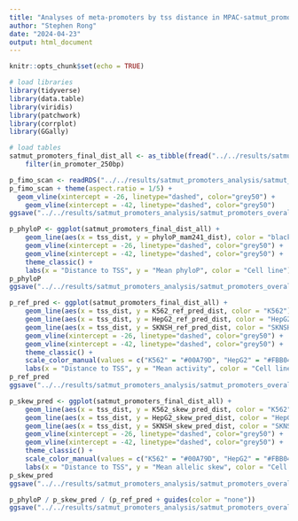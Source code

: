 ```yaml
---
title: "Analyses of meta-promoters by tss distance in MPAC-satmut_promoters"
author: "Stephen Rong"
date: "2024-04-23"
output: html_document
---
```


```r
knitr::opts_chunk$set(echo = TRUE)
```

```r
# load libraries
library(tidyverse)
library(data.table)
library(viridis)
library(patchwork)
library(corrplot)
library(GGally)

# load tables
satmut_promoters_final_dist_all <- as_tibble(fread("../../results/satmut_promoters_preprocess/satmut_promoters_final_dist/satmut_promoters_final_dist_all.txt.gz")) %>% 
	filter(in_promoter_250bp)

p_fimo_scan <- readRDS("../../results/satmut_promoters_analysis/satmut_promoters_meme_analysis/satmut_promoters_final_fimo_scan_coverage.rds")
p_fimo_scan + theme(aspect.ratio = 1/5) + 
  geom_vline(xintercept = -26, linetype="dashed", color="grey50") + 
	geom_vline(xintercept = -42, linetype="dashed", color="grey50")
ggsave("../../results/satmut_promoters_analysis/satmut_promoters_overall_dist/satmut_promoters_final_fimo_scan_coverage_plot.pdf")
```

```r
p_phyloP <- ggplot(satmut_promoters_final_dist_all) + 
	geom_line(aes(x = tss_dist, y = phyloP_mam241_dist), color = "black") + 
	geom_vline(xintercept = -26, linetype="dashed", color="grey50") + 
	geom_vline(xintercept = -42, linetype="dashed", color="grey50") + 
	theme_classic() + 
	labs(x = "Distance to TSS", y = "Mean phyloP", color = "Cell line")
p_phyloP
ggsave("../../results/satmut_promoters_analysis/satmut_promoters_overall_dist/satmut_promoters_final_dist_all_phyloP.pdf")

p_ref_pred <- ggplot(satmut_promoters_final_dist_all) + 
	geom_line(aes(x = tss_dist, y = K562_ref_pred_dist, color = "K562")) + 
	geom_line(aes(x = tss_dist, y = HepG2_ref_pred_dist, color = "HepG2")) + 
	geom_line(aes(x = tss_dist, y = SKNSH_ref_pred_dist, color = "SKNSH")) + 
	geom_vline(xintercept = -26, linetype="dashed", color="grey50") + 
	geom_vline(xintercept = -42, linetype="dashed", color="grey50") + 
	theme_classic() + 
	scale_color_manual(values = c("K562" = "#00A79D", "HepG2" = "#FBB040", "SKNSH" = "#ED1C24")) + 
	labs(x = "Distance to TSS", y = "Mean activity", color = "Cell line")
p_ref_pred
ggsave("../../results/satmut_promoters_analysis/satmut_promoters_overall_dist/satmut_promoters_final_dist_all_ref_pred.pdf")

p_skew_pred <- ggplot(satmut_promoters_final_dist_all) + 
	geom_line(aes(x = tss_dist, y = K562_skew_pred_dist, color = "K562")) + 
	geom_line(aes(x = tss_dist, y = HepG2_skew_pred_dist, color = "HepG2")) + 
	geom_line(aes(x = tss_dist, y = SKNSH_skew_pred_dist, color = "SKNSH")) + 
	geom_vline(xintercept = -26, linetype="dashed", color="grey50") + 
	geom_vline(xintercept = -42, linetype="dashed", color="grey50") + 
	theme_classic() + 
	scale_color_manual(values = c("K562" = "#00A79D", "HepG2" = "#FBB040", "SKNSH" = "#ED1C24")) + 
	labs(x = "Distance to TSS", y = "Mean allelic skew", color = "Cell line")
p_skew_pred
ggsave("../../results/satmut_promoters_analysis/satmut_promoters_overall_dist/satmut_promoters_final_dist_all_skew_pred.pdf")

p_phyloP / p_skew_pred / (p_ref_pred + guides(color = "none"))
ggsave("../../results/satmut_promoters_analysis/satmut_promoters_overall_dist/satmut_promoters_final_dist_all_combined_v1.pdf")
```
